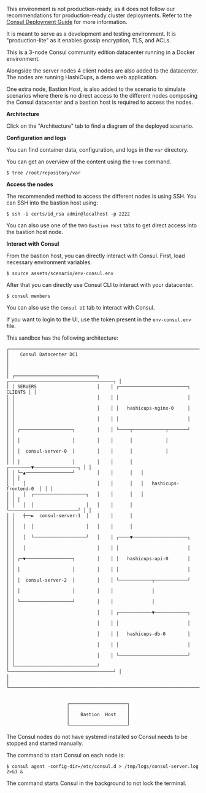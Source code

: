 <Tabs>
<Tab heading="Overview">
  
<Warning> 

This environment is not production-ready, as it does not follow our recommendations for production-ready cluster deployments. Refer to the [Consul Deployment Guide](/consul/tutorials/production-vms/deployment-guide) for more information.

It is meant to serve as a development and testing environment. It is "production-lite" as it enables gossip encryption, TLS, and ACLs.

</Warning>

This is a 3-node Consul community edition datacenter running in a Docker environment.

Alongside the server nodes 4 client nodes are also added to the datacenter. The nodes are running HashiCups, a demo web application.

One extra node, Bastion Host, is also added to the scenario to simulate scenarios where there is no direct access to the different nodes composing the Consul datacenter and a bastion host is required to access the nodes.

**Architecture**

Click on the "Architecture" tab to find a diagram of the deployed scenario.

**Configuration and logs**

You can find container data, configuration, and logs in the `var` directory. 

You can get an overview of the content using the `tree` command.

```shell-session
$ tree /root/repository/var
```

**Access the nodes**

The recommended method to access the different nodes is using SSH. You can SSH into the bastion host using:

```shell-session
$ ssh -i certs/id_rsa admin@localhost -p 2222
```

You can also use one of the two `Bastion Host` tabs to get direct access into the bastion host node.

**Interact with Consul**

From the bastion host, you can directly interact with Consul. First, load necessary environment variables.

```shell-session
$ source assets/scenario/env-consul.env 
```

After that you can directly use Consul CLI to interact with your datacenter.

```shell-session
$ consul members
```

You can also use the `Consul UI` tab to interact with Consul.

If you want to login to the UI, use the token present in the `env-consul.env` file.

</Tab>
<Tab heading="Architecture">

This sandbox has the following architecture:

<CodeBlockConfig hideClipboard>

```
┌──────────────────────────────────────────────────────────────────────────────┐
│    Consul Datacenter DC1                                                     │
│                                                                              │
│ ┌──────────────────────────────┐    ┌──────────────────────────────────────┐ │
│ │ SERVERS                      │    │ ┌─────────────────────────┐  CLIENTS │ │
│ │                              │    │ │                         │          │ │
│ │                              │    │ │   hashicups-nginx-0     │          │ │
│ │                              │    │ │                         │          │ │
│ │ ┌───────────────────┐        │    │ └────┬────────────┬───────┘          │ │
│ │ │                   │        │    │      │            │                  │ │
│ │ │  consul-server-0  │        │    │      │            │                  │ │
│ │ │                   │        │    │      │   ┌────────▼────────────────┐ │ │
│ │ └─▲─────────────────┘        │    │      │   │                         │ │ │
│ │   │                          │    │      │   │   hashicups-frontend-0  │ │ │
│ │   │  ┌───────────────────┐   │    │      │   │                         │ │ │
│ │   │  │                   │   │    │      │   └─────────────────────────┘ │ │
│ │   ┼──►  consul-server-1  │   │    │      │                               │ │
│ │   │  │                   │   │    │      │                               │ │
│ │   │  └───────────────────┘   │    │ ┌────▼────────────────────┐          │ │
│ │   │                          │    │ │                         │          │ │
│ │ ┌─▼─────────────────┐        │    │ │   hashicups-api-0       │          │ │
│ │ │                   │        │    │ │                         │          │ │
│ │ │  consul-server-2  │        │    │ └────────────┬────────────┘          │ │
│ │ │                   │        │    │              │                       │ │
│ │ └───────────────────┘        │    │              │                       │ │
│ │                              │    │ ┌────────────▼────────────┐          │ │
│ │                              │    │ │                         │          │ │
│ │                              │    │ │   hashicups-db-0        │          │ │
│ │                              │    │ │                         │          │ │
│ │                              │    │ └─────────────────────────┘          │ │
│ └──────────────────────────────┘    └──────────────────────────────────────┘ │
│                                                                              │
└──────────────────────────────────────────────────────────────────────────────┘
                                                                                
                                                                                
                      ┌─────────────────────┐                               
                      │                     │                               
                      │    Bastion  Host    │                               
                      │                     │                               
                      └─────────────────────┘                               
```

</CodeBlockConfig>

</Tab>
<Tab heading="Limitations">

The Consul nodes do not have systemd installed so Consul needs to be stopped and started manually.

The command to start Consul on each node is:

```shell-session
$ consul agent -config-dir=/etc/consul.d > /tmp/logs/consul-server.log 2>&1 & 
```

The command starts Consul in the background to not lock the terminal.

</Tab>
</Tabs>